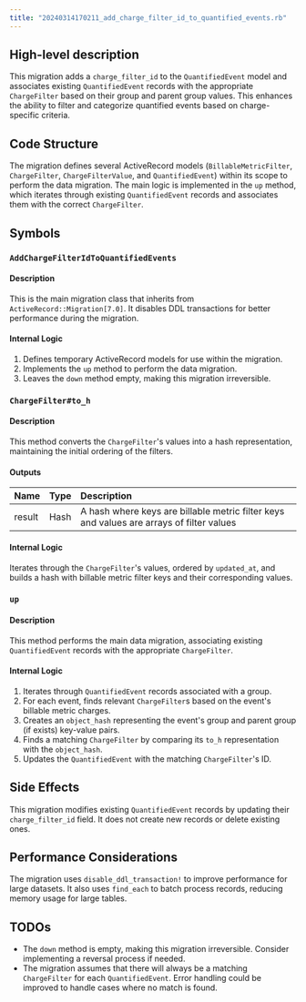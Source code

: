 ```yaml
---
title: "20240314170211_add_charge_filter_id_to_quantified_events.rb"
---
```


## High-level description
This migration adds a `charge_filter_id` to the `QuantifiedEvent` model and associates existing `QuantifiedEvent` records with the appropriate `ChargeFilter` based on their group and parent group values. This enhances the ability to filter and categorize quantified events based on charge-specific criteria.

## Code Structure
The migration defines several ActiveRecord models (`BillableMetricFilter`, `ChargeFilter`, `ChargeFilterValue`, and `QuantifiedEvent`) within its scope to perform the data migration. The main logic is implemented in the `up` method, which iterates through existing `QuantifiedEvent` records and associates them with the correct `ChargeFilter`.

## Symbols

### `AddChargeFilterIdToQuantifiedEvents`
#### Description
This is the main migration class that inherits from `ActiveRecord::Migration[7.0]`. It disables DDL transactions for better performance during the migration.

#### Internal Logic
1. Defines temporary ActiveRecord models for use within the migration.
2. Implements the `up` method to perform the data migration.
3. Leaves the `down` method empty, making this migration irreversible.

### `ChargeFilter#to_h`
#### Description
This method converts the `ChargeFilter`'s values into a hash representation, maintaining the initial ordering of the filters.

#### Outputs
| Name | Type | Description |
|:-----|:-----|:------------|
| result | Hash | A hash where keys are billable metric filter keys and values are arrays of filter values |

#### Internal Logic
Iterates through the `ChargeFilter`'s values, ordered by `updated_at`, and builds a hash with billable metric filter keys and their corresponding values.

### `up`
#### Description
This method performs the main data migration, associating existing `QuantifiedEvent` records with the appropriate `ChargeFilter`.

#### Internal Logic
1. Iterates through `QuantifiedEvent` records associated with a group.
2. For each event, finds relevant `ChargeFilter`s based on the event's billable metric charges.
3. Creates an `object_hash` representing the event's group and parent group (if exists) key-value pairs.
4. Finds a matching `ChargeFilter` by comparing its `to_h` representation with the `object_hash`.
5. Updates the `QuantifiedEvent` with the matching `ChargeFilter`'s ID.

## Side Effects
This migration modifies existing `QuantifiedEvent` records by updating their `charge_filter_id` field. It does not create new records or delete existing ones.

## Performance Considerations
The migration uses `disable_ddl_transaction!` to improve performance for large datasets. It also uses `find_each` to batch process records, reducing memory usage for large tables.

## TODOs
- The `down` method is empty, making this migration irreversible. Consider implementing a reversal process if needed.
- The migration assumes that there will always be a matching `ChargeFilter` for each `QuantifiedEvent`. Error handling could be improved to handle cases where no match is found.